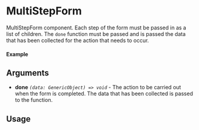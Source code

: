 
<Meta of={MultiStepForm} title="MultiStepForm" />

# MultiStepForm

MultiStepForm component. Each step of the form must be passed in as a list of children. The `done` function must be passed and is passed the data that has been collected for the action that needs to occur.

#### Example

<Canvas of={MultiStepForm.Default} />

## Arguments

- **done** _`(data: GenericObject) => void`_ - The action to be carried out when the form is completed. The data that has been collected is passed to the function.

## Usage

```ts
import {MultiStepForm} from "@nick8green/components";

const Example = () => {
  return (
    <MultiStepForm
      done={(data) =>
        alert(
          `data collected...\n  - ${Object.keys(data)
            .map((key) => `${key}: ${data[key]}`)
            .join("\n  - ")}`,
        )
      }
    >
      <Step 1 />
      <Step 2 />
      <Step 3 />
    </MultiStepForm>
  );
};

export default Example;
```
